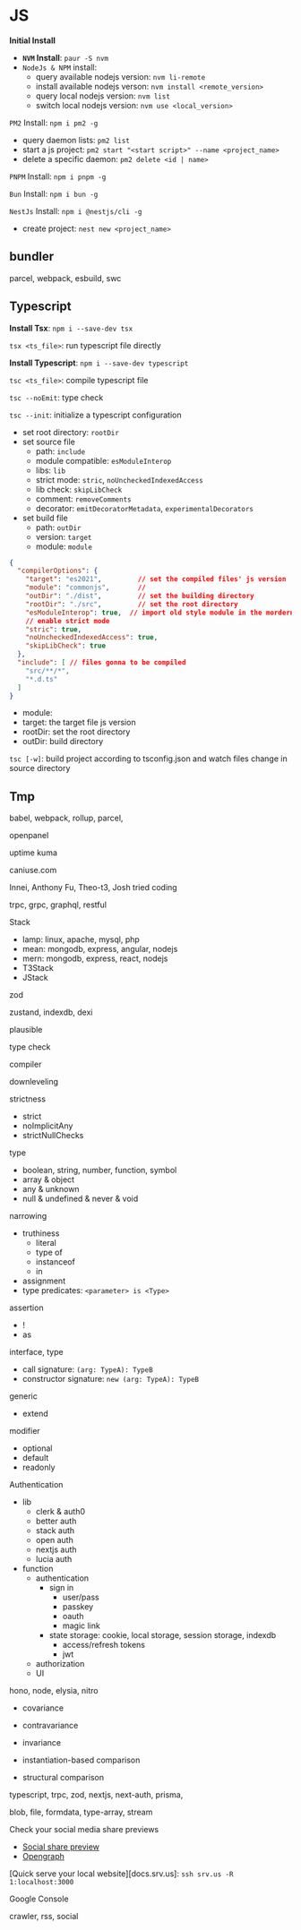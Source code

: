 # JS

**Initial Install**
- **`NVM` Install**: `paur -S nvm`
- `NodeJs & NPM` install: 
    - query available nodejs version: `nvm li-remote`
    - install available nodejs verson: `nvm install <remote_version>`
    - query local nodejs version: `nvm list`
    - switch local nodejs version: `nvm use <local_version>`

`PM2` Install: `npm i pm2 -g`
- query daemon lists: `pm2 list` 
- start a js project: `pm2 start "<start script>" --name <project_name>`
- delete a specific daemon: `pm2 delete <id | name>`

`PNPM` Install: `npm i pnpm -g`

`Bun` Install: `npm i bun -g`

`NestJs` Install: `npm i @nestjs/cli -g`
- create project: `nest new <project_name>`

## bundler

parcel, webpack, esbuild, swc

## Typescript

**Install Tsx**: `npm i --save-dev tsx`

`tsx <ts_file>`: run typescript file directly

**Install Typescript**: `npm i --save-dev typescript`

`tsc <ts_file>`: compile typescript file

`tsc --noEmit`: type check

`tsc --init`: initialize a typescript configuration
- set root directory: `rootDir`
- set source file
    - path: `include`
    - module compatible: `esModuleInterop`
    - libs: `lib`
    - strict mode: `stric`, `noUncheckedIndexedAccess`
    - lib check: `skipLibCheck`
    - comment: `removeComments`
    - decorator: `emitDecoratorMetadata`, `experimentalDecorators`
- set build file
    - path: `outDir`
    - version: `target`
    - module: `module`
```json
{
  "compilerOptions": {
    "target": "es2021",         // set the compiled files' js version
    "module": "commonjs",       // 
    "outDir": "./dist",         // set the building directory
    "rootDir": "./src",         // set the root directory
    "esModuleInterop": true,  // import old style module in the mordern module
    // enable strict mode
    "stric": true,
    "noUncheckedIndexedAccess": true,
    "skipLibCheck": true
  },
  "include": [ // files gonna to be compiled
    "src/**/*",
    "*.d.ts"
  ]
}
```
- module: 
- target: the target file js version
- rootDir: set the root directory
- outDir: build directory

`tsc [-w]`: build project according to tsconfig.json and watch files change in source directory

## Tmp

babel, webpack, rollup, parcel, 

openpanel

uptime kuma

caniuse.com

Innei, Anthony Fu, Theo-t3, Josh tried coding

trpc, grpc, graphql, restful

Stack
- lamp: linux, apache, mysql, php
- mean: mongodb, express, angular, nodejs
- mern: mongodb, express, react, nodejs
- T3Stack
- JStack

zod

zustand, indexdb, dexi

plausible

type check

compiler

downleveling

strictness
- strict
- noImplicitAny
- strictNullChecks


type
- boolean, string, number, function, symbol
- array & object
- any & unknown
- null & undefined & never & void

narrowing
- truthiness
    - literal
    - type of
    - instanceof
    - in
- assignment
- type predicates: `<parameter> is <Type>`

assertion
- !
- as

interface, type

- call signature: `(arg: TypeA): TypeB`
- constructor signature: `new (arg: TypeA): TypeB`

generic
- extend

modifier
- optional
- default
- readonly

Authentication
- lib
    - clerk & auth0
    - better auth
    - stack auth
    - open auth
    - nextjs auth
    - lucia auth
- function
    - authentication
        - sign in
            - user/pass
            - passkey
            - oauth
            - magic link
        - state storage: cookie, local storage, session storage, indexdb
            - access/refresh tokens
            - jwt
    - authorization
    - UI

hono, node, elysia, nitro

- covariance
- contravariance
- invariance

- instantiation-based comparison
- structural comparison

typescript, trpc, zod, nextjs, next-auth, prisma, 

blob, file, formdata, type-array, stream

Check your social media share previews
- [Social share preview](socialsharepreview.com)
- [Opengraph](opengraph.xyz)

[Quick serve your local website][docs.srv.us]: `ssh srv.us -R 1:localhost:3000`

Google Console

crawler, rss, social
